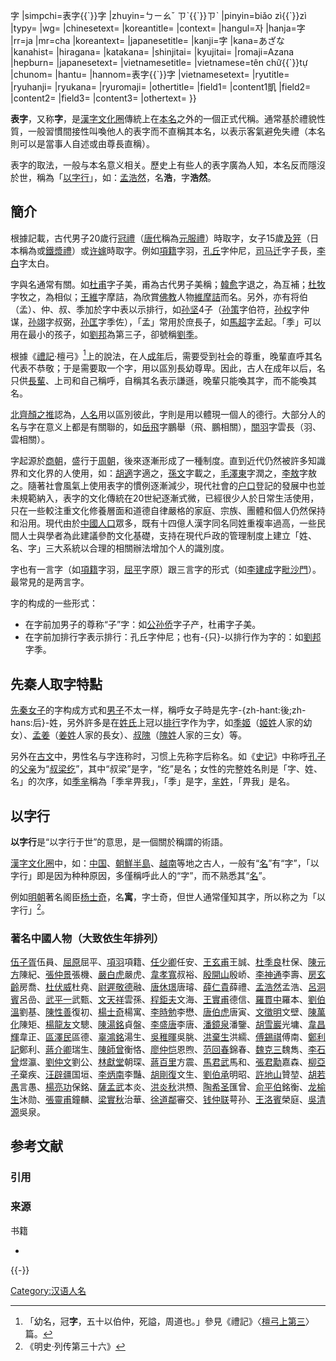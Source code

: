 {{Infobox East Asian
|title=字
|tablewidth=
|color=
|fontcolor=
|background=
|logo=
|logowidth=
|img=
|imgwidth=
|caption=
|sort=
<!-- 中文 -->
|chinesetitle=
|chinese=
|tradchi=表字{{`}}字
|simpchi=表字{{`}}字
|zhuyin=ㄅㄧㄠˇ ㄗˋ{{`}}ㄗˋ
|pinyin=biǎo zì{{`}}zì
|typy=
|wg=
|chinesetext=
<!-- 韓文 -->
|koreantitle=
|context=
|hangul=자
|hanja=字
|rr=ja
|mr=cha
|koreantext=
<!-- 日文 -->
|japanesetitle=
|kanji=字
|kana=あざな
|kanahist=
|hiragana=
|katakana=
|shinjitai=
|kyujitai=
|romaji=Azana
|hepburn=
|japanesetext=
<!-- 越南文 -->
|vietnamesetitle=
|vietnamese=tên chữ{{`}}tự
|chunom=
|hantu=
|hannom=表字{{`}}字
|vietnamesetext=
<!-- 琉球語 -->
|ryutitle=
|ryuhanji=
|ryukana=
|ryuromaji=
<!-- 其他地區名稱 -->
|othertitle=
|field1=
|content1凱
|field2=
|content2=
|field3=
|content3=
|othertext=
}}

'''表字'''，又称'''字'''，是[[漢字文化圈|漢字文化圈]]傳統上在[[本名|本名]]之外的一個正式代稱。通常基於禮貌性質，一般習慣間接性叫喚他人的表字而不直稱其本名，以表示客氣避免失禮（本名則可以是當事人自述或由尊長直稱）。

表字的取法，一般与本名意义相关。歷史上有些人的表字廣為人知，本名反而隱沒於世，稱為「[[#以字行|以字行]]」，如：[[孟浩然|孟浩然]]，名'''浩'''，字'''浩然'''。

== 簡介 ==
根據記載，古代男子20歲行[[冠禮|冠禮]]（[[唐代|唐代]]稱為[[元服禮|元服禮]]）時取字，女子15歲[[笄禮|及笄]]（日本稱為{{tsl|ja|裳着|裳著禮}}或[[染黑齒|鐵漿禮]]）或[[许嫁|许嫁]]時取字。例如[[項籍|項籍]]字羽，[[孔丘|孔丘]]字仲尼，[[司马迁|司马迁]]字子長，[[李白|李白]]字太白。

字與名通常有關。如[[杜甫|杜甫]]字子美，甫為古代男子美稱；[[韓愈|韓愈]]字退之，為互補；[[杜牧|杜牧]]字牧之，為相似；[[王維|王維]]字摩詰，為欣賞[[佛教|佛教]]人物[[維摩詰|維摩詰]]而名。另外，亦有将伯（孟）、仲、叔、季加於字中表以示排行，如[[孙坚|孙坚]]4子（[[孙策|孙策]]字伯符，[[孙权|孙权]]字仲谋，[[孙翊|孙翊]]字叔弼，[[孙匡|孙匡]]字季佐），「孟」常用於庶長子，如[[馬超|馬超]]字孟起。「季」可以用在最小的孩子，如[[劉邦|劉邦]]為第三子，卻號稱[[劉季|劉季]]。

根據《[[禮記|禮記]]·檀弓》<ref>「幼名，冠'''字'''，五十以伯仲，死謚，周道也。」參見《禮記》〈[[:s:禮記/檀弓上|檀弓上第三]]〉篇。</ref>上的說法，在人[[成年|成年]]后，需要受到社会的尊重，晚輩直呼其名代表不恭敬；于是需要取一个字，用以區別長幼尊卑。因此，古人在成年以后，名只供[[長輩|長輩]]、上司和自己稱呼，自稱其名表示謙遜，晚輩只能喚其字，而不能喚其名。

[[北齊|北齊]][[顏之推|顏之推]]認為，[[人名|人名]]用以區別彼此，字則是用以體現一個人的德行。大部分人的名与字在意义上都是有關聯的，如[[岳飛|岳飛]]字鵬舉（飛、鵬相關），[[關羽|關羽]]字雲長（羽、雲相關）。

字起源於[[商朝|商朝]]，盛行于[[周朝|周朝]]，後來逐漸形成了一種制度。直到近代仍然被許多知識界和文化界的人使用，如：[[胡適|胡適]]字適之，[[孫文|孫文]]字載之，[[毛澤東|毛澤東]]字潤之，[[李敖|李敖]]字敖之。隨著社會風氣上使用表字的慣例逐漸減少，現代社會的[[户口|户口]]登記的發展中也並未規範納入，表字的文化傳統在20世紀逐漸式微，已經很少人於日常生活使用，只在一些較注重文化修養層面和道德自律嚴格的家庭、宗族、團體和個人仍然保持和沿用。現代由於[[中國人口|中國人口]]眾多，既有十四億人漢字同名同姓重複率過高，一些民間人士與學者為此建議參酌文化基礎，支持在現代戶政的管理制度上建立「姓、名、字」三大系統以合理的相關辦法增加个人的識別度。

字也有一言字（如[[項籍|項籍]]字羽，[[屈平|屈平]]字原）跟三言字的形式（如[[李建成|李建成]]字[[毗沙門|毗沙門]]）。最常見的是两言字。

字的构成的一些形式：
* 在字前加男子的尊称“子”字：如[[公孙侨|公孙侨]]字子产，杜甫字子美。
* 在字前加排行字表示排行：孔丘字仲尼；也有-{只}-以排行作为字的：如[[劉邦|劉邦]]字季。

== 先秦人取字特點 ==
{{main|先秦人名}}
[[先秦|先秦]][[女子|女子]]的字构成方式和[[男子|男子]]不太一样，稱呼女子時是先字-{zh-hant:後;zh-hans:后}-姓，另外許多是在[[姓氏|姓氏]]上冠以[[排行|排行]]字作为字，如[[季姬|季姬]]（[[姬姓|姬姓]]人家的幼女）、[[孟姜|孟姜]]（[[姜姓|姜姓]]人家的長女）、[[叔隗|叔隗]]（[[隗姓|隗姓]]人家的三女）等。

另外在[[古文|古文]]中，男性名与字连称时，习惯上先称字后称名。如《[[史记|史记]]》中称呼[[孔子|孔子]]的[[父亲|父亲]]为“[[叔梁纥|叔梁纥]]”，其中“叔梁”是字，“纥”是名；女性的完整姓名則是「字、姓、名」的次序，如[[季芈|季芈]]稱為「季芈畀我」，「季」是字，[[芈姓|芈姓]]，「畀我」是名。

== 以字行 ==
'''以字行'''是“以字行于世”的意思，是一個關於稱謂的術語。

[[漢字文化圈|漢字文化圈]]中，如：[[中国|中国]]、[[朝鮮半島|朝鮮半島]]、[[越南|越南]]等地之古人，一般有“[[名|名]]”有“字”，「以字行」即是因为种种原因，多僅稱呼此人的“字”，而不熟悉其“[[名|名]]”。

例如[[明朝|明朝]]著名阁臣[[杨士奇|杨士奇]]，名'''寓'''，字士奇，但世人通常僅知其字，所以称之为「以字行」<ref>《明史·列传第三十六》</ref>。

=== 著名中國人物（大致依生年排列） ===

[[伍子胥|伍子胥]]伍員、[[屈原|屈原]]屈平、[[項羽|項羽]]項籍、[[任少卿|任少卿]]任安、[[王玄甫|王玄甫]]王誠、[[杜季良|杜季良]]杜保、[[陳元方|陳元方]]陳紀、[[張仲景|張仲景]]張機、[[嚴白虎|嚴白虎]]嚴虎、[[韋孝寬|韋孝寬]]叔裕、[[殷開山|殷開山]]殷峤、[[李神通|李神通]]李壽、[[房玄齡|房玄齡]]房喬、[[杜伏威|杜伏威]]杜堯、[[尉遲敬德|尉遲敬德]]融、[[唐休璟|唐休璟]]唐璿、[[薛仁貴|薛仁貴]]薛禮、[[孟浩然|孟浩然]]孟浩、[[呂洞賓|呂洞賓]]呂嵒、[[武平一|武平一]]武甄、[[文天祥|文天祥]]雲孫、[[程鉅夫|程鉅夫]]文海、[[王實甫|王實甫]]德信、[[羅貫中|羅貫中]]羅本、[[劉伯溫|劉伯溫]]劉基、[[陳性善|陳性善]]復初、[[楊士奇|楊士奇]]楊寓、[[李時勉|李時勉]]李懋、[[唐伯虎|唐伯虎]]唐寅、[[文徵明|文徵明]]文壁、[[陳萬化|陳萬化]]陳矩、[[楊龍友|楊龍友]]文驄、[[陳湯銘|陳湯銘]]貞盤、[[李盛唐|李盛唐]]李唐、[[潘鏡泉|潘鏡泉]]潘鑒、[[胡雪巖|胡雪巖]]光墉、[[韋昌輝|韋昌輝]]韋正、[[區澤民|區澤民]]區德、[[辜鴻銘|辜鴻銘]]湯生、[[吳稚暉|吳稚暉]]吳脁、[[洪棄生|洪棄生]]洪繻、[[傅錫祺|傅錫祺]]傅南、[[鄭利記|鄭利記]]鄭利、[[蔣介卿|蔣介卿]]瑞生、[[陳師曾|陳師曾]]衡恪、[[廖仲恺|廖仲恺]]恩煦、[[范回春|范回春]]錦春、[[魏克三|魏克三]]魏雋、[[李石曾|李石曾]]煜瀛、[[劉仲文|劉仲文]]劉公、[[林獻堂|林獻堂]]朝琛、[[蔣百里|蔣百里]]方震、[[馬君武|馬君武]]馬和、[[張君勱|張君勱]]嘉森、[[柳亞子|柳亞子]]棄疾、[[汪辟疆|汪辟疆]]国垣、[[李炳南_(居士)|李炳南]]李豔、[[胡剛復|胡剛復]]文生、[[劉伯承|劉伯承]]明昭、[[許地山|許地山]]贊堃、[[胡若愚_(安徽)|胡若愚]]言愚、[[楊亮功|楊亮功]]保銘、[[薩孟武|薩孟武]]本炎、[[洪炎秋|洪炎秋]]洪槱、[[陶希圣|陶希圣]]匯曾、[[俞平伯|俞平伯]]銘衡、[[龙榆生|龙榆生]]沐勋、[[張靈甫|張靈甫]]鐘麟、[[梁實秋|梁實秋]]治華、[[徐道鄰|徐道鄰]]審交、[[钱仲联|钱仲联]]萼孙、[[王洛賓|王洛賓]]榮庭、[[吳清源|吳清源]]吳泉。

== 参考文献 ==
=== 引用 ===
{{Reflist}}

=== 来源 ===
{{ReflistH}}
; 书籍
* {{cite book |author = 籍秀琴 |title = 《姓氏·名字·称谓》 |series = 中国历史文化知识丛书 |publisher = 大象出版社 |year = 1997年 |ISBN = 7534720109 }}
{{ReflistF}}

{{-}}
{{人名}}
{{汉字文化圈对人的称谓 |index = BZ}}

[[Category:汉语人名|Category:汉语人名]]